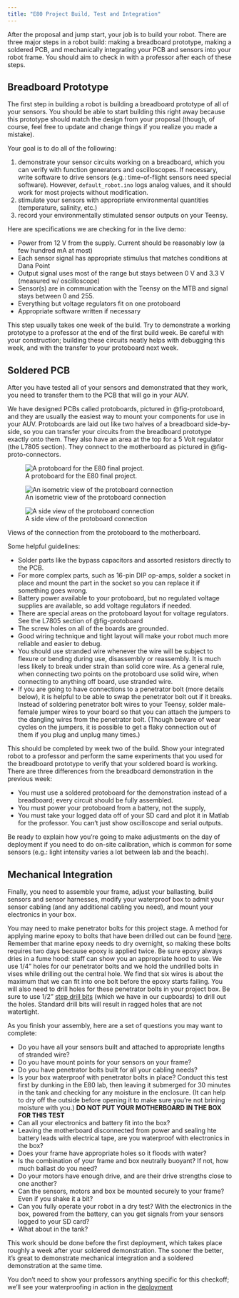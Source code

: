 ```yaml
---
title: "E80 Project Build, Test and Integration"
---
```


After the proposal and jump start, your job is to build your robot. There are three major steps in a robot build: making a breadboard prototype, making a soldered PCB, and mechanically integrating your PCB and sensors into your robot frame.  You should aim to check in with a professor after each of these steps.

## Breadboard Prototype

The first step in building a robot is building a breadboard prototype of all of your sensors.  You should be able to start building this right away because this prototype should match the design from your proposal (though, of course, feel free to update and change things if you realize you made a mistake).  

Your goal is to do all of the following:

1. demonstrate your sensor circuits working on a breadboard, which you can verify with function generators and oscilloscopes.  If necessary, write software to drive sensors (e.g.: time-of-flight sensors need special software).  However, `default_robot.ino` logs analog values, and it should work for most projects without modification.  
2. stimulate your sensors with appropriate environmental quantities (temperature, salinity, etc.) 
3. record your environmentally stimulated sensor outputs on your Teensy.

Here are specifications we are checking for in the live demo:

- Power from 12 V from the supply. Current should be reasonably low (a few hundred mA at most)
- Each sensor signal has appropriate stimulus that matches conditions at Dana Point
- Output signal uses most of the range but stays between 0 V and 3.3 V (measured w/ oscilloscope)
- Sensor(s) are in communication with the Teensy on the MTB and signal stays between 0 and 255.
- Everything but voltage regulators fit on one protoboard
- Appropriate software written if necessary

This step usually takes one week of the build.  Try to demonstrate a working prototype to a professor at the end of the first build week.  Be careful with your construction; building these circuits neatly helps with debugging this week, and with the transfer to your protoboard next week.


## Soldered PCB

After you have tested all of your sensors and demonstrated that they work, you need to transfer them to the PCB that will go in your AUV. 

We have designed PCBs called protoboards, pictured in @fig-protoboard, and they are usually the easiest way to mount your components for use in your AUV.  Protoboards are laid out like two halves of a breadboard side-by-side, so you can transfer your circuits from the breadboard prototype exactly onto them.  They also have an area at the top for a 5 Volt regulator (the L7805 section). They connect to the motherboard as pictured in @fig-proto-connectors.

![A protoboard for the E80 final project.](/reference/board/img/protoboard.jpg){#fig-protoboard}

::: {#fig-proto-connectors layout-ncol=3}
![An isometric view of the protoboard connection](img/motherobard_protoboard_conn_1_IMG_9002.JPG)

![A side view of the protoboard connection](img/motherboard_protoboard_conn_2_IMG_9003.JPG)

Views of the connection from the protoboard to the motherboard.
:::

Some helpful guidelines:

* Solder parts like the bypass capacitors and assorted resistors directly to the PCB. 
* For more complex parts, such as 16-pin DIP op-amps, solder a socket in place and mount the part in the socket so you can replace it if something goes wrong. 
* Battery power available to your protoboard, but no regulated voltage supplies are available, so  add voltage regulators if needed.  
* There are special areas on the protoboard layout for voltage regulators.  See the L7805 section of @fig-protoboard
* The screw holes on all of the boards are grounded. 
* Good wiring technique and tight layout will make your robot much more reliable and easier to debug. 
* You should use stranded wire whenever the wire will be subject to flexure or bending during use, disassembly or reassembly. It is much less likely to break under strain than solid core wire. As a general rule, when connecting two points on the protoboard use solid wire, when connecting to anything off board, use stranded wire.
* If you are going to have connections to a penetrator bolt (more details below), it is helpful to be able to swap the penetrator bolt out if it breaks. Instead of soldering penetrator bolt wires to your Teensy, solder male-female jumper wires to your board so that you can attach the jumpers to the dangling wires from the penetrator bolt.  (Though beware of wear cycles on the jumpers, it is possible to get a flaky connection out of them if you plug and unplug many times.)

This should be completed by week two of the build.  Show your integrated robot to a professor and perform the same experiments that you used for the breadboard prototype to verify that your soldered board is working.  There are three differences from the breadboard demonstration in the previous week: 

- You must use a soldered protoboard for the demonstration instead of a breadboard; every circuit should be fully assembled.
- You must power your protoboard from a battery, not the supply, 
- You must take your logged data off of your SD card and plot it in Matlab for the professor. You can't just show oscilloscope and serial outputs.

Be ready to explain how you're going to make adjustments on the day of deployment if you need to do on-site calibration, which is  common for some sensors (e.g.: light intensity varies a lot between lab and the beach).

## Mechanical Integration

Finally, you need to assemble your frame, adjust your ballasting, build sensors and sensor harnesses, modify your waterproof box to admit your sensor cabling (and any additional cabling you need), and mount your electronics in your box.

You may need to make penetrator bolts for this project stage. A method for applying marine epoxy to bolts that have been drilled out can be found [here](https://drive.google.com/file/d/0BwiB3SVueuOpc2JIeUl1Z3ktU2M/view?usp=sharing&resourcekey=0-3E2w3qqP6SJLheveTlKGJQ). Remember that marine epoxy needs to dry overnight, so making these bolts requires two days because epoxy is applied twice. Be sure epoxy always dries in a fume hood: staff can show you an appropriate hood to use. We use 1/4" holes for our penetrator bolts and we hold the undrilled bolts in vises while drilling out the central hole. We find that six wires is about the maximum that we can fit into one bolt before the epoxy starts failing. You will also need to drill holes for these penetrator bolts in your project box. Be sure to use 1/2" [step drill bits](https://www.amazon.com/Step-Drill-Bits/b?ie=UTF8&node=256287011) (which we have in our cupboards) to drill out the holes. Standard drill bits will result in ragged holes that are not watertight.

As you finish your assembly, here are a set of questions you may want to complete:

- Do you have all your sensors built and attached to appropriate lengths of stranded wire?
- Do you have mount points for your sensors on your frame?
- Do you have penetrator bolts built for all your cabling needs?
- Is your box waterproof with penetrator bolts in place?  Conduct this test first by dunking in the E80 lab, then leaving it submerged for 30 minutes in the tank and checking for any moisture in the enclosure.  (It can help to dry off the outside before opening it to make sure you're not brining moisture with you.)  **DO NOT PUT YOUR MOTHERBOARD IN THE BOX FOR THIS TEST**
- Can all your electronics and battery fit into the box?
- Leaving the motherboard disconnected from power and sealing hte battery leads with electrical tape, are you waterproof with electronics in the box?
- Does your frame have appropriate holes so it floods with water?
- Is the combination of your frame and box neutrally buoyant?  If not, how much ballast do you need?
- Do your motors have enough drive, and are their drive strengths close to one another?
- Can the sensors, motors and box be mounted securely to your frame? Even if you shake it a bit?
- Can you fully operate your robot in a dry test? With the electronics in the box, powered from the battery, can you get signals from your sensors logged to your SD card?
- What about in the tank?

This work should be done before the first deployment, which takes place roughly a week after your soldered demonstration.  The sooner the better, it's great to demonstrate mechanical integration and a soldered demonstration at the same time.  

You don't need to show your professors anything specific for this checkoff; we'll see your waterproofing in action in the [deployment](/project/field/)